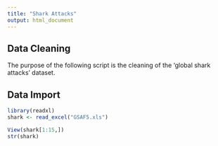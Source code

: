 ```yaml
---
title: "Shark Attacks"
output: html_document
---
```


## Data Cleaning

The purpose of the following script is the cleaning of the 'global shark attacks' dataset.

## Data Import


```r
library(readxl)
shark <- read_excel("GSAF5.xls")

View(shark[1:15,])
str(shark)
```


